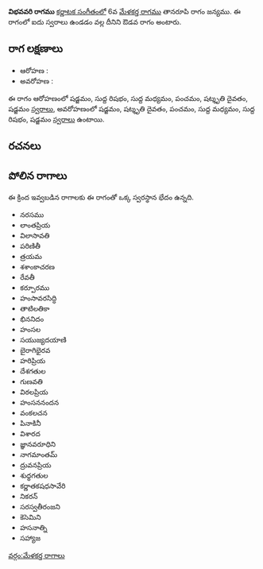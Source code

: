 {{Infobox ragam
	| name          	= విభవవరి
	| synonym	    	= 
	| mela          	= 
	| chakra        	= 
	| janaka        	= 
	| type          	= ఔడవ
	| arohanam      	= {{svaraC|S|R1|M1|P|D3|S'}} 
	| avarohanam    	= {{svaraC|S'|D3|P|M1|R1|S}}
	| jeeva         	=
	| chhaya        	=
	| nyasa         	=
	| vishesha      	= 
	| equivalent  		= 
}}
{{కర్ణాటక సంగీత రాగాలు}}
'''విభవవరి రాగము''' [[కర్ణాటక సంగీతం]]లో 6వ [[మేళకర్త రాగము]] తానరూపి రాగం జన్యము.  ఈ రాగంలో ఐదు స్వరాలు ఉండడం వల్ల దీనిని ఔడవ రాగం అంటారు.


==రాగ లక్షణాలు==


* ఆరోహణ : {{svaraC|S|R1|M1|P|D3|S'}} 
* అవరోహణ : {{svaraC|S'|D3|P|M1|R1|S}}

ఈ రాగం ఆరోహణంలో షడ్జమం, సుద్ద రిషభం, సుద్ద మధ్యమం, పంచమం, షట్శృతి దైవతం, షడ్జమం [[స్వరాలు]], అవరోహణంలో షడ్జమం, షట్శృతి దైవతం, పంచమం, సుద్ద మధ్యమం, సుద్ద రిషభం, షడ్జమం [[స్వరాలు]] ఉంటాయి.

==రచనలు==



==పోలిన రాగాలు==
ఈ క్రింద ఇవ్వబడిన రాగాలకు ఈ రాగంతో ఒక్క స్వరస్థాన భేదం ఉన్నది.
* నరసము
* లాంతప్రియ
* విలాసావతి
* పరిణితీ
* త్రయమ
* శశాంకాచరణ
* రేవతీ
* కర్పూరము
* హంసావరసిద్ధి
* తాటిలతికా
* భిననిదం
* హంసల
* సయుజ్యదయాణి
* బైరాగిభైరవ
* హరిప్రియ
* దేశగతుల
* గుణవతి
* విఠలప్రియ
* హంసననందన
* వంకలచన
* పినాకినీ
* విశారద
* జ్ఞానవరూధిని
* నాగమాంతమ్
* ద్రువనప్రియ
* శుధ్ధగతుల
* కర్ణాతకషధసావేరి
* నికరన్
* సరస్వతీరంజని
* కెసెమిని
* హసనాత్ని
* సహ్యాజ



[[వర్గం:మేళకర్త రాగాలు]]